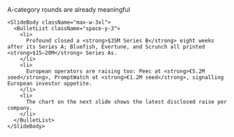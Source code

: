 <div className="flex h-full w-full flex-col items-center justify-center">
  <div className="flex flex-1 flex-col justify-center gap-8 px-8 py-6 w-full max-w-5xl mx-auto">
    <SlideHeader eyebrow="Board pack" kicker="Deal sizes by company (latest round)">
      A-category rounds are already meaningful
    </SlideHeader>

    <SlideBody className="max-w-3xl">
      <BulletList className="space-y-3">
        <li>
          Profound closed a <strong>$35M Series B</strong> eight weeks after its Series A; Bluefish, Evertune, and Scrunch all printed <strong>$15–20M</strong> Series As.
        </li>
        <li>
          European operators are raising too: Peec at <strong>€5.2M seed</strong>, PromptWatch at <strong>€1.2M seed</strong>, signalling European investor appetite.
        </li>
        <li>
          The chart on the next slide shows the latest disclosed raise per company.
        </li>
      </BulletList>
    </SlideBody>
  </div>
</div>
